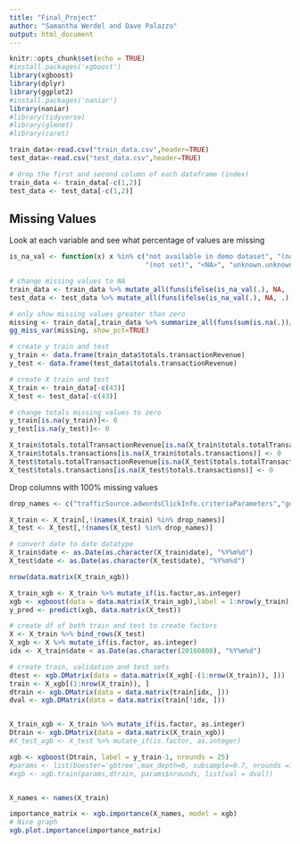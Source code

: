 ```yaml
---
title: "Final_Project"
author: "Samantha Werdel and Dave Palazzo"
output: html_document
---
```


```r
knitr::opts_chunk$set(echo = TRUE)
#install.packages('xgboost')
library(xgboost)
library(dplyr)
library(ggplot2)
#install.packages('naniar')
library(naniar)
#library(tidyverse)
#library(glmnet)
#library(caret)

```


```r
train_data<-read.csv("train_data.csv",header=TRUE)
test_data<-read.csv("test_data.csv",header=TRUE)

# drop the first and second column of each dataframe (index)
train_data <- train_data[-c(1,2)]
test_data <- test_data[-c(1,2)]
```

## Missing Values

Look at each variable and see what percentage of values are missing

```r
is_na_val <- function(x) x %in% c("not available in demo dataset", "(not provided)",
                                  "(not set)", "<NA>", "unknown.unknown",  "(none)")

# change missing values to NA
train_data <- train_data %>% mutate_all(funs(ifelse(is_na_val(.), NA, .)))
test_data <- test_data %>% mutate_all(funs(ifelse(is_na_val(.), NA, .)))

# only show missing values greater than zero
missing <- train_data[,train_data %>% summarize_all(funs(sum(is.na(.))/length(.))) > 0.01]
gg_miss_var(missing, show_pct=TRUE)
```

```r
# create y train and test
y_train <- data.frame(train_data$totals.transactionRevenue)
y_test <- data.frame(test_data$totals.transactionRevenue)

# create X train and test
X_train <- train_data[-c(43)]
X_test <- test_data[-c(43)]
```

```r
# change totals missing values to zero
y_train[is.na(y_train)]<- 0
y_test[is.na(y_test)]<- 0

X_train$totals.totalTransactionRevenue[is.na(X_train$totals.totalTransactionRevenue)] <- 0
X_train$totals.transactions[is.na(X_train$totals.transactions)] <- 0
X_test$totals.totalTransactionRevenue[is.na(X_test$totals.totalTransactionRevenue)] <- 0
X_test$totals.transactions[is.na(X_test$totals.transactions)] <- 0

```

Drop columns with 100% missing values

```r
drop_names <- c("trafficSource.adwordsClickInfo.criteriaParameters","geoNetwork.networkLocation","geoNetwork.longitude","geoNetwork.latitude","geoNetwork.cityId","device.screenResolution","device.screenColors","device.operatingSystemVersion", "device.mobileInputSelector","device.mobileDeviceModel","device.mobileDeviceMarketingName","device.mobileDeviceInfo","device.mobileDeviceBranding","device.language","device.flashVersion","device.browserVersion","device.browserSize")

X_train <- X_train[,!(names(X_train) %in% drop_names)]
X_test <- X_test[,!(names(X_test) %in% drop_names)]

```

```r
# convert date to date datatype
X_train$date <- as.Date(as.character(X_train$date), "%Y%m%d")
X_test$date <- as.Date(as.character(X_test$date), "%Y%m%d")
```

```r
nrow(data.matrix(X_train_xgb))
```

```r
X_train_xgb <- X_train %>% mutate_if(is.factor,as.integer)
xgb <- xgboost(data = data.matrix(X_train_xgb),label = 1:nrow(y_train), nrounds = 2000)
y_pred <- predict(xgb, data.matrix(X_test))

```



```r
# create df of both train and test to create factors
X <- X_train %>% bind_rows(X_test)
X_xgb <- X %>% mutate_if(is.factor, as.integer) 
idx <- X_train$date < as.Date(as.character(20160808), "%Y%m%d")

# create train, validation and test sets
dtest <- xgb.DMatrix(data = data.matrix(X_xgb[-(1:nrow(X_train)), ]))
train <- X_xgb[(1:nrow(X_train)), ]
dtrain <- xgb.DMatrix(data = data.matrix(train[idx, ]))
dval <- xgb.DMatrix(data = data.matrix(train[!idx, ]))


X_train_xgb <- X_train %>% mutate_if(is.factor, as.integer) 
Dtrain <- xgb.DMatrix(data = data.matrix(X_train_xgb))
#X_test_xgb <- X_test %>% mutate_if(is.factor, as.integer) 

xgb <- xgboost(Dtrain, label = y_train-1, nrounds = 25)
#params <- list(booster='gbtree',max_depth=6, subsample=0.7, nrounds =10)
#xgb <- xgb.train(params,dtrain, params$nrounds, list(val = dval))

```

```r

```

```r
X_names <- names(X_train)

importance_matrix <- xgb.importance(X_names, model = xgb)
# Nice graph
xgb.plot.importance(importance_matrix)
```

```r

```
